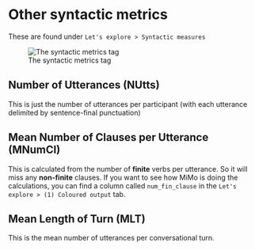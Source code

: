 
# Other syntactic metrics

These are found under `Let's explore > Syntactic measures`

![The syntactic metrics tag](syntactic_metrics_tab.png)

## Number of Utterances (NUtts)

This is just the number of utterances per participant (with each utterance delimited by sentence-final punctuation)

## Mean Number of Clauses per Utterance (MNumCl)

This is calculated from the number of **finite** verbs per utterance. So it will miss any **non-finite** clauses. If you want to see how MiMo is doing the calculations, you can find a column called `num_fin_clause` in the `Let's explore > (1) Coloured output` tab.

## Mean Length of Turn (MLT)

This is the mean number of utterances per conversational turn. 